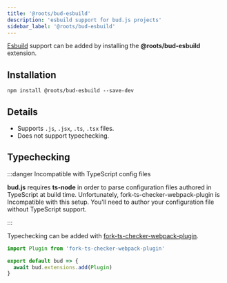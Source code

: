 ```yaml
---
title: '@roots/bud-esbuild'
description: 'esbuild support for bud.js projects'
sidebar_label: '@roots/bud-esbuild'
---
```



[Esbuild](https://esbuild.github.io) support can be added by installing the **@roots/bud-esbuild** extension.

## Installation

```npm2yarn
npm install @roots/bud-esbuild --save-dev
```

## Details

- Supports `.js`, `.jsx`, `.ts`, `.tsx` files.
- Does not support typechecking.

## Typechecking

:::danger Incompatible with TypeScript config files

**bud.js** requires **ts-node** in order to parse configuration files authored in TypeScript at build time. Unfortunately, fork-ts-checker-webpack-plugin is Incompatible
with this setup. You'll need to author your configuration file without TypeScript support.

:::

Typechecking can be added with [fork-ts-checker-webpack-plugin](https://www.npmjs.com/package/fork-ts-checker-webpack-plugin).

```ts
import Plugin from 'fork-ts-checker-webpack-plugin'

export default bud => {
  await bud.extensions.add(Plugin)
}
```

